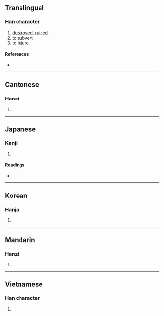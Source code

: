{{character info/new}}
==Translingual==

===Han character===
{{Han char|rn=32|rad=土|as=03|sn=6|four=47117|canj=GSU|ids=⿰土己}}

# [[destroyed]], [[ruined]]
# to [[subvert]]
# to [[injure]]

====References====
* {{Han ref|kx=0224.040|dkj=04888|dj=0456.060|hdz=10420.100|uh=572E|ud=22318|bh=C9C8|bd=51656}}

----

==Cantonese==

===Hanzi===
{{yue-hanzi|jyut=|y=pei2}}

# {{defn|lang=yue|sort=土03}}

----

==Japanese==

===Kanji===
{{ja-kanji|grade=|rs=土03}}

# {{defn|lang=ja|sort=土03}}

====Readings====
* {{ja-readings|on=[[ひ]] (hi), [[び]] (bi)|kun=[[やぶる]] (yaburu), [[やぶれる]] (yabureru), [[くつがえす]] (kutsugaesu), [[くつがいぇる]] (kutsugayeru)}}

----

==Korean==

===Hanja===
{{ko-hanja|hangeul=비|rv=bi|mr=pi}}

# {{defn|lang=ko|sort=土03}}

----

==Mandarin==

===Hanzi===
{{cmn-hanzi|pin=[[pǐ]] ([[pi3]])|wg=p'i<sup>3</sup>}}

# {{defn|lang=cmn|sort=土03}}

----

==Vietnamese==

===Han character===
{{vi-hantu|[[dãy]]|rs=土03}}

# {{defn|lang=vi|sort=土03}}